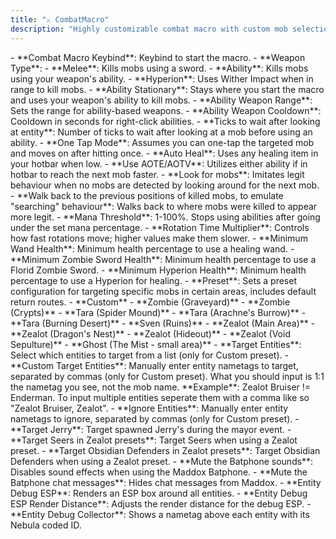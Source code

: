 ```yaml
---
title: "⚔️ CombatMacro"
description: "Highly customizable combat macro with custom mob selection, area presets and more. Supports a variety of weapon types."
---
```


<Accordion title="General" icon="option" iconType="duotone">
  - **Combat Macro Keybind**: Keybind to start the macro.
  - **Weapon Type**:
    - **Melee**: Kills mobs using a sword.
    - **Ability**: Kills mobs using your weapon's ability.
    - **Hyperion**: Uses Wither Impact when in range to kill mobs.
    - **Ability Stationary**: Stays where you start the macro and uses your weapon's ability to kill mobs.
  - **Ability Weapon Range**: Sets the range for ability-based weapons.
  - **Ability Weapon Cooldown**: Cooldown in seconds for right-click abilities.
  - **Ticks to wait after looking at entity**: Number of ticks to wait after looking at a mob before using an ability.
  - **One Tap Mode**: Assumes you can one-tap the targeted mob and moves on after hitting once.
  - **Auto Heal**: Uses any healing item in your hotbar when low.
  - **Use AOTE/AOTV**: Utilizes either ability if in hotbar to reach the next mob faster.
  - **Look for mobs**: Imitates legit behaviour when no mobs are detected by looking around for the next mob.
  - **Walk back to the previous positions of killed mobs, to emulate "searching" behaviour**: Walks back to where mobs were killed to appear more legit.
  - **Mana Threshold**: 1-100%. Stops using abilities after going under the set mana percentage.
  - **Rotation Time Multiplier**: Controls how fast rotations move; higher values make them slower.
</Accordion>

<Accordion title="Healing" icon="heart-pulse" iconType="duotone">
  - **Minimum Wand Health**: Minimum health percentage to use a healing wand.
  - **Minimum Zombie Sword Health**: Minimum health percentage to use a Florid Zombie Sword.
  - **Minimum Hyperion Health**: Minimum health percentage to use a Hyperion for healing.
</Accordion>

<Accordion title="Target" icon="bullseye-arrow" iconType="duotone">
  - **Preset**: Sets a preset configuration for targeting specific mobs in certain areas, includes default return routes.
  <Expandable title="Preset Options">
    - **Custom**
    - **Zombie (Graveyard)**
    - **Zombie (Crypts)**
    - **Tara (Spider Mound)**
    - **Tara (Arachne's Burrow)**
    - **Tara (Burning Desert)**
    - **Sven (Ruins)**
    - **Zealot (Main Area)**
    - **Zealot (Dragon's Nest)**
    - **Zealot (Hideout)**
    - **Zealot (Void Sepulture)**
    - **Ghost (The Mist - small area)**
  </Expandable>
  - **Target Entities**: Select which entities to target from a list (only for Custom preset).
  - **Custom Target Entities**: Manually enter entity nametags to target, separated by commas (only for Custom preset).
  <Info>
    What you should input is 1:1 the nametag you see, not the mob name. **Example**: Zealot Bruiser != Enderman. To input multiple entities seperate them with a comma like so "Zealot Bruiser, Zealot".
  </Info>
  - **Ignore Entities**: Manually enter entity nametags to ignore, separated by commas (only for Custom preset).
  - **Target Jerry**: Target spawned Jerry's during the mayor event.
  - **Target Seers in Zealot presets**: Target Seers when using a Zealot preset.
  - **Target Obsidian Defenders in Zealot presets**: Target Obsidian Defenders when using a Zealot preset.
</Accordion>

<Accordion title="Auto Maddox" icon="phone-volume" iconType="duotone">
  - **Mute the Batphone sounds**: Disables sound effects when using the Maddox Batphone.
  - **Mute the Batphone chat messages**: Hides chat messages from Maddox.
</Accordion>

<Accordion title="Debug" icon="bug" iconType="duotone">
  - **Entity Debug ESP**: Renders an ESP box around all entities.
  - **Entity Debug ESP Render Distance**: Adjusts the render distance for the debug ESP.
  - **Entity Debug Collector**: Shows a nametag above each entity with its Nebula coded ID.
</Accordion>
